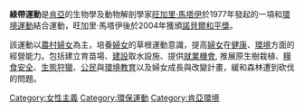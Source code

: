 '''綠帶運動'''是[[肯亞|肯亞]]的生物學及動物解剖學家[[旺加里·馬塔伊|旺加里·馬塔伊]]於1977年發起的一項和[[環境運動|環境運動]]結合運動，旺加里·馬塔伊後於2004年獲頒[[諾貝爾和平獎|諾貝爾和平獎]]。

該運動以[[農村|農村]][[婦女|婦女]]為主，培養[[婦女|婦女]]的草根運動意識，提高[[婦女|婦女]]在[[健康|健康]]、[[環境|環境]]方面的經營能力。包括建立育苗場、[[建設|建設]]取水設施、提供[[就業機會|就業機會]], 推展原生樹栽植、[[糧食安全|糧食安全]]、[[生態|生態]][[狩獵|狩獵]]、[[公民|公民]]與[[環境教育|環境教育]]以及婦女成長與改變計畫，緩和森林遭到砍伐的問題。

{{Portal|女权主义}}

{{Authority control}}
[[Category:女性主義|Category:女性主義]]
[[Category:環保運動|Category:環保運動]]
[[Category:肯亞環境|Category:肯亞環境]]